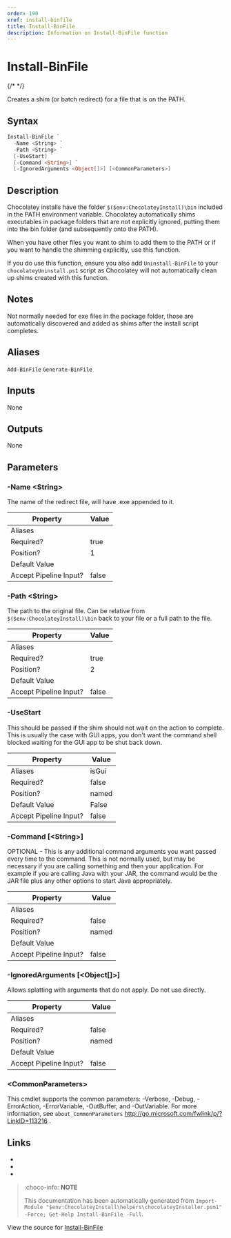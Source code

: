 ---
order: 190
xref: install-binfile
title: Install-BinFile
description: Information on Install-BinFile function
---

# Install-BinFile

{/* <!-- This documentation is automatically generated from https://github.com/chocolatey/choco/blob/master/src/chocolatey.resources/helpers/functions/Install-BinFile.ps1 using https://github.com/chocolatey/choco/blob/master/GenerateDocs.ps1. Contributions are welcome at the original location(s). --> */}

Creates a shim (or batch redirect) for a file that is on the PATH.

## Syntax

~~~powershell
Install-BinFile `
  -Name <String> `
  -Path <String> `
  [-UseStart] `
  [-Command <String>] `
  [-IgnoredArguments <Object[]>] [<CommonParameters>]
~~~

## Description

Chocolatey installs have the folder `$($env:ChocolateyInstall)\bin`
included in the PATH environment variable. Chocolatey automatically
shims executables in package folders that are not explicitly ignored,
putting them into the bin folder (and subsequently onto the PATH).

When you have other files you want to shim to add them to the PATH or
if you want to handle the shimming explicitly, use this function.

If you do use this function, ensure you also add `Uninstall-BinFile` to
your `chocolateyUninstall.ps1` script as Chocolatey will not
automatically clean up shims created with this function.

## Notes

Not normally needed for exe files in the package folder, those are
automatically discovered and added as shims after the install script
completes.

## Aliases

`Add-BinFile`
`Generate-BinFile`


## Inputs

None

## Outputs

None

## Parameters

###  -Name &lt;String&gt;
The name of the redirect file, will have .exe appended to it.

Property               | Value
---------------------- | -----
Aliases                | 
Required?              | true
Position?              | 1
Default Value          | 
Accept Pipeline Input? | false
 
###  -Path &lt;String&gt;
The path to the original file. Can be relative from
`$($env:ChocolateyInstall)\bin` back to your file or a full path to the
file.

Property               | Value
---------------------- | -----
Aliases                | 
Required?              | true
Position?              | 2
Default Value          | 
Accept Pipeline Input? | false
 
###  -UseStart
This should be passed if the shim should not wait on the action to
complete. This is usually the case with GUI apps, you don't want the
command shell blocked waiting for the GUI app to be shut back down.

Property               | Value
---------------------- | -----
Aliases                | isGui
Required?              | false
Position?              | named
Default Value          | False
Accept Pipeline Input? | false
 
###  -Command [&lt;String&gt;]
OPTIONAL - This is any additional command arguments you want passed
every time to the command. This is not normally used, but may be
necessary if you are calling something and then your application. For
example if you are calling Java with your JAR, the command would be the
JAR file plus any other options to start Java appropriately.

Property               | Value
---------------------- | -----
Aliases                | 
Required?              | false
Position?              | named
Default Value          | 
Accept Pipeline Input? | false
 
###  -IgnoredArguments [&lt;Object[]&gt;]
Allows splatting with arguments that do not apply. Do not use directly.

Property               | Value
---------------------- | -----
Aliases                | 
Required?              | false
Position?              | named
Default Value          | 
Accept Pipeline Input? | false
 
### &lt;CommonParameters&gt;

This cmdlet supports the common parameters: -Verbose, -Debug, -ErrorAction, -ErrorVariable, -OutBuffer, and -OutVariable. For more information, see `about_CommonParameters` http://go.microsoft.com/fwlink/p/?LinkID=113216 .


## Links

 * <Xref title="Uninstall-BinFile" value="uninstall-binfile" />
 * <Xref title="Install-ChocolateyShortcut" value="install-chocolateyshortcut" />
 * <Xref title="Install-ChocolateyPath" value="install-chocolateypath" />


<Xref title="Function Reference" value="powershell-reference" />

> :choco-info: **NOTE**
>
> This documentation has been automatically generated from `Import-Module "$env:ChocolateyInstall\helpers\chocolateyInstaller.psm1" -Force; Get-Help Install-BinFile -Full`.

View the source for [Install-BinFile](https://github.com/chocolatey/choco/blob/master/src/chocolatey.resources/helpers/functions/Install-BinFile.ps1)
